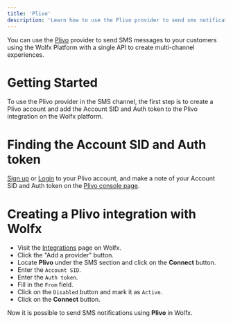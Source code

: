 ```yaml
---
title: 'Plivo'
description: 'Learn how to use the Plivo provider to send sms notifications using Wolfx'
---
```


You can use the [Plivo](https://www.plivo.com/) provider to send SMS messages to your customers using the Wolfx Platform with a single API to create multi-channel experiences.

# Getting Started

To use the Plivo provider in the SMS channel, the first step is to create a Plivo account and add the Account SID and Auth token to the Plivo integration on the Wolfx platform.

# Finding the Account SID and Auth token

[Sign up](https://console.plivo.com/accounts/register/) or [Login](https://console.plivo.com/accounts/login/) to your Plivo account, and make a note of your Account SID and Auth token on the [Plivo console page](https://console.plivo.com/dashboard/).

# Creating a Plivo integration with Wolfx

- Visit the [Integrations](https://web.novu.co/integrations?utm_campaign=docs-sms-plivo) page on Wolfx.
- Click the "Add a provider" button.
- Locate **Plivo** under the SMS section and click on the **Connect** button.
- Enter the `Account SID`.
- Enter the `Auth token`.
- Fill in the `From` field.
- Click on the `Disabled` button and mark it as `Active`.
- Click on the **Connect** button.

Now it is possible to send SMS notifications using **Plivo** in Wolfx.